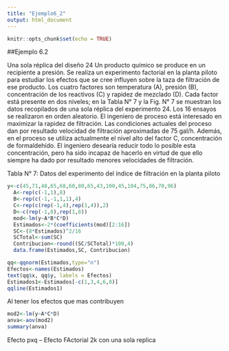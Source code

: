 ```yaml
---
title: "Ejemplo6_2"
output: html_document
---
```


```r
knitr::opts_chunk$set(echo = TRUE)
```

##Ejemplo 6.2

Una sola réplica del diseño 24
Un producto químico se produce en un recipiente a presión. Se realiza un experimento factorial en la planta piloto para estudiar los efectos que se cree influyen sobre la taza de filtración de ese producto. Los cuatro factores son temperatura (A), presión (B), concentración de los reactivos (C) y rapidez de mezclado (D). Cada factor está presente en dos niveles; en la Tabla N° 7 y la Fig. N° 7 se muestran los datos recopilados de una sola réplica del experimento 24. Los 16 ensayos se realizaron en orden aleatorio. El ingeniero de proceso está interesado en maximizar la rapidez de filtración. Las condiciones actuales del proceso dan por resultado velocidad de filtración aproximadas de 75 gal/h. Además, en el proceso se utiliza actualmente el nivel alto del factor C, concentración de formaldehído. El ingeniero desearía reducir todo lo posible esta concentración, pero ha sido incapaz de hacerlo en virtud de que ello siempre ha dado por resultado menores velocidades de filtración.

Tabla N° 7: Datos del experimento del índice de filtración en la planta piloto

```r
y<-c(45,71,48,65,68,60,80,65,43,100,45,104,75,86,70,96)
  A<-rep(c(-1,1),8)
  B<-rep(c(-1,-1,1,1),4)
  C<-rep(c(rep(-1,4),rep(1,4)),2)
  D<-c(rep(-1,8),rep(1,8))
  mod<-lm(y~A*B*C*D)
  Estimados<-2*(coefficients(mod)[2:16])
  SC<-(8*Estimados)^2/16
  SCTotal<-sum(SC)
  Contribucion<-round((SC/SCTotal)*100,4)
  data.frame(Estimados,SC, Contribucion)
```

```r
qq<-qqnorm(Estimados,type="n")
Efectos<-names(Estimados)
text(qq$x, qq$y, labels = Efectos)
Estimados1<-Estimados[-c(1,3,4,6,8)] 
qqline(Estimados1)
```
Al tener los efectos que mas contribuyen 

```r
mod2<-lm(y~A*C*D)
anva<-aov(mod2)
summary(anva)
```

Efecto pxq -- Efecto FActorial 2k con una sola replica

